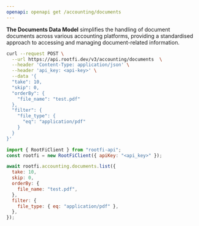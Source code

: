 ```yaml
---
openapi: openapi get /accounting/documents
---
```


**The Documents Data Model** simplifies the handling of document documents across various accounting platforms, providing a standardised approach to accessing and managing document-related information.

<RequestExample>

```bash cURL
curl --request POST \
  --url https://api.rootfi.dev/v3/accounting/documents  \
  --header 'Content-Type: application/json' \
  --header 'api_key: <api-key>' \
  --data '{
  "take": 10,
  "skip": 0,
  "orderBy": {
    "file_name": "test.pdf"
  },
  "filter": {
    "file_type": {
      "eq": "application/pdf"
    }
  }
}'
```

```javascript NodeJS
import { RootFiClient } from "rootfi-api";
const rootfi = new RootFiClient({ apiKey: "<api_key>" });

await rootfi.accounting.documents.list({
  take: 10,
  skip: 0,
  orderBy: {
    file_name: "test.pdf",
  },
  filter: {
    file_type: { eq: "application/pdf" },
  },
});
```

</RequestExample>
